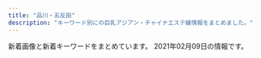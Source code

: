 ```yaml
---
title: "品川・五反田"
description: "キーワード別にの巨乳アジアン・チャイナエステ嬢情報をまとめました。"
---
```


新着画像と新着キーワードをまとめています。
2021年02月09日の情報です。

<DmmAffiliateIns />
<KeywordTable
  shops={
    [
    {
        "img_links": [
            "http://lacure.link/images/g1.jpg",
            "http://lacure.link/images/asali.jpg",
            "http://lacure.link/images/r1.jpg",
            "http://lacure.link/images/g5.jpg",
            "http://lacure.link/images/g0.jpg",
            "http://lacure.link/images/left3.png",
            "http://lacure.link/images/gb01.png",
            "http://lacure.link/images/g2.jpg",
            "http://lacure.link/images/news.png",
            "http://lacure.link/images/g3.jpg",
            "http://lacure.link/images/r2.jpg",
            "http://lacure.link/images/g6.jpg",
            "http://lacure.link/images/kol.jpg",
            "http://lacure.link/images/sayuri.jpg",
            "http://lacure.link/images/top2.jpg",
            "http://lacure.link/images/kiki.jpg",
            "http://lacure.link/images/zi.png",
            "http://lacure.link/images/r6.jpg",
            "http://lacure.link/images/r3.jpg",
            "http://lacure.link/images/s1.jpg",
            "http://lacure.link/images/yuki.jpg",
            "http://lacure.link/images/s_staff.png",
            "http://lacure.link/images/face.png",
            "http://lacure.link/images/r4.jpg",
            "http://lacure.link/images/r5.jpg"
        ],
        "name": "\u30e9\u30ad\u30e5\u30a2",
        "keywords": {},
        "url": "http://lacure.link/",
        "station": "\u6238\u8d8a\u9280\u5ea7\u99c5"
    },
    {
        "station": "JR\u4e94\u53cd\u7530\u99c5\u6771\u53e3",
        "img_links": [
            "http://www.relax-fuyou.info/img/sta8.jpg",
            "http://www.relax-fuyou.info/img/st5.jpg",
            "http://www.relax-fuyou.info/img/st42.jpg",
            "http://www.relax-fuyou.info/img/sta16.jpg",
            "http://www.relax-fuyou.info/img/st17.jpg",
            "http://www.relax-fuyou.info/img/st7.jpg",
            "http://www.relax-fuyou.info/img/r9.jpg",
            "http://www.relax-fuyou.info/img/st191.jpg",
            "http://www.relax-fuyou.info/img/sta19.jpg",
            "http://www.relax-fuyou.info/img/st171.jpg",
            "http://www.relax-fuyou.info/img/st140.jpg",
            "http://www.relax-fuyou.info/img/st201.jpg",
            "http://www.relax-fuyou.info/img/sta17.jpg",
            "http://www.relax-fuyou.info/img/top.jpg",
            "http://www.relax-fuyou.info/img/sta20.jpg",
            "http://www.relax-fuyou.info/img/st110.jpg",
            "http://www.relax-fuyou.info/img/st11.jpg",
            "http://www.relax-fuyou.info/img/sta18.jpg",
            "http://www.relax-fuyou.info/img/st150.jpg",
            "http://www.relax-fuyou.info/img/st71.jpg",
            "http://www.relax-fuyou.info/img/st161.jpg",
            "http://www.relax-fuyou.info/img/sta15.jpg",
            "http://www.relax-fuyou.info/img/st72.jpg",
            "http://www.relax-fuyou.info/img/st10.jpg",
            "http://www.relax-fuyou.info/img/st41.jpg",
            "http://www.relax-fuyou.info/img/st8.jpg",
            "http://www.relax-fuyou.info/img/sta5.jpg",
            "http://www.relax-fuyou.info/img/st1.jpg",
            "http://www.relax-fuyou.info/img/st181.jpg",
            "http://www.relax-fuyou.info/img/sta1.jpg",
            "http://www.relax-fuyou.info/img/st160.jpg",
            "http://www.relax-fuyou.info/img/st141.jpg"
        ],
        "name": "\u8299\u84c9\uff5e\u30d5\u30e8\u30a6\uff5e",
        "url": "http://www.relax-fuyou.info/",
        "keywords": {
            "88": 3,
            "84": 5,
            "C": 3,
            "D": 5,
            "G": 1,
            "90": 2,
            "E": 5,
            "87": 2,
            "86": 2
        }
    },
    {
        "url": "http://www.es-yuduki.com/",
        "name": "\u30de\u30c3\u30b5\u30fc\u30b8\u306e\u5915\u6708",
        "img_links": [
            "http://www.es-yuduki.com/css/staff00.jpg",
            "http://www.es-yuduki.com/css/nav/change-001.jpg",
            "http://www.es-yuduki.com/css/progress01.jpg",
            "http://www.es-yuduki.com/css/nav/change-004.jpg",
            "http://www.es-yuduki.com/css/head.jpg",
            "http://www.es-yuduki.com/css/nav/nav-006.jpg",
            "http://www.es-yuduki.com/css/nav/nav-005.jpg",
            "http://www.es-yuduki.com/css/progress08.jpg",
            "http://www.es-yuduki.com/css/progress02.jpg",
            "http://www.es-yuduki.com/css/progress04.jpg",
            "http://www.es-yuduki.com/css/coupon003.jpg",
            "http://www.es-yuduki.com/css/staff02.jpg",
            "http://www.es-yuduki.com/css/nav/nav-007.jpg",
            "http://www.es-yuduki.com/css/nav/change-0003.jpg",
            "http://www.es-yuduki.com/css/nav/nav-001.jpg",
            "http://www.es-yuduki.com/css/nav/nav-002.jpg",
            "http://www.es-yuduki.com/css/progress05.jpg",
            "http://www.es-yuduki.com/css/nav/change-005.jpg",
            "http://www.es-yuduki.com/css/progress03.jpg",
            "http://www.es-yuduki.com/css/nav/nav-0003.jpg",
            "http://www.es-yuduki.com/css/progress07.jpg",
            "http://www.es-yuduki.com/css/nav/change-007.jpg",
            "http://www.es-yuduki.com/css/staff03.jpg",
            "http://www.es-yuduki.com/css/staff01-b.jpg",
            "http://www.es-yuduki.com/css/main-top05.png",
            "http://www.es-yuduki.com/css/staff03-b.jpg",
            "http://www.es-yuduki.com/css/staff01.jpg",
            "http://www.es-yuduki.com/css/nav/change-006.jpg",
            "http://www.es-yuduki.com/css/staff02-b.jpg",
            "http://www.es-yuduki.com/css/nav/change-002.jpg",
            "http://www.es-yuduki.com/css/kanban.jpg",
            "http://www.es-yuduki.com/css/progress06.jpg",
            "http://www.es-yuduki.com/css/nav/nav-004.jpg"
        ],
        "keywords": {
            "C": 13
        },
        "station": "JR\u4e94\u53cd\u7530\u99c5\u897f\u53e3"
    },
    {
        "url": "http://hanagoromo.work/",
        "name": "\u82b1\u8863",
        "station": "JR\u4e94\u53cd\u7530\u99c5",
        "keywords": {},
        "img_links": [
            "http://hanagoromo.work/hitomi.jpg",
            "http://hanagoromo.work/miyuki1.jpg",
            "http://hanagoromo.work/112.jpg",
            "http://hanagoromo.work/4.jpg",
            "http://hanagoromo.work/tina2.jpg",
            "http://hanagoromo.work/yuyu.jpg",
            "http://hanagoromo.work/hitomi2.jpg",
            "http://hanagoromo.work/ta.png",
            "http://hanagoromo.work/sayaka.jpg",
            "http://hanagoromo.work/int2.jpg",
            "http://hanagoromo.work/rina2.jpeg",
            "http://hanagoromo.work/6.jpg",
            "http://hanagoromo.work/s1.png",
            "http://hanagoromo.work/head.jpg",
            "http://hanagoromo.work/nana.jpg",
            "http://hanagoromo.work/nana1.jpg",
            "http://hanagoromo.work/staff_t.jpg",
            "http://hanagoromo.work/ai2.jpg",
            "http://hanagoromo.work/2.jpg",
            "http://hanagoromo.work/3.jpg",
            "http://hanagoromo.work/mio1.jpg",
            "http://hanagoromo.work/b3.jpg",
            "http://hanagoromo.work/sys.jpg",
            "http://hanagoromo.work/ai3.jpg",
            "http://hanagoromo.work/main_top.jpg",
            "http://hanagoromo.work/yumi.jpg",
            "http://hanagoromo.work/miyuki.jpg",
            "http://hanagoromo.work/yuna1.jpg",
            "http://hanagoromo.work/nana2.jpg",
            "http://hanagoromo.work/1.jpg",
            "http://hanagoromo.work/rina1.jpeg",
            "http://hanagoromo.work/yumi1.jpg",
            "http://hanagoromo.work/yuna2.jpg",
            "http://hanagoromo.work/tina.jpg",
            "http://hanagoromo.work/interior1.jpg",
            "http://hanagoromo.work/mio2.jpg",
            "http://hanagoromo.work/mio.jpg",
            "http://hanagoromo.work/b1.jpg",
            "http://hanagoromo.work/mens-esthe1.png",
            "http://hanagoromo.work/rie1.jpg",
            "http://hanagoromo.work/b2.jpg",
            "http://hanagoromo.work/interior_t.jpg",
            "http://hanagoromo.work/hitomi1.jpg"
        ]
    },
    {
        "url": "http://www.kenkou-house.info/",
        "img_links": [
            "http://www.kenkou-house.info/img/s17.jpg",
            "http://www.kenkou-house.info/img/m7.png",
            "http://www.kenkou-house.info/img/s16.jpg",
            "http://www.kenkou-house.info/img/s4.jpg",
            "http://www.kenkou-house.info/img/Himawari_160_45.png",
            "http://www.kenkou-house.info/img/s22.jpg",
            "http://www.kenkou-house.info/img/Himawari_200_40.png",
            "http://www.kenkou-house.info/img/bottmo-left.png",
            "http://www.kenkou-house.info/img/body-.png",
            "http://www.kenkou-house.info/img/s1.jpg",
            "http://www.kenkou-house.info/img/s12.jpg",
            "http://www.kenkou-house.info/img/s20.jpg",
            "http://www.kenkou-house.info/img/play.png",
            "http://www.kenkou-house.info/img/s21.jpg",
            "http://www.kenkou-house.info/img/s11.jpg",
            "http://www.kenkou-house.info/img/s7.jpg",
            "http://www.kenkou-house.info/img/s61.jpg",
            "http://www.kenkou-house.info/img/s15.jpg",
            "http://www.kenkou-house.info/img/m5.png",
            "http://www.kenkou-house.info/img/s14.jpg",
            "http://www.kenkou-house.info/img/Himawari_88_31.png",
            "http://www.kenkou-house.info/img/m4.png",
            "http://www.kenkou-house.info/img/m1.png",
            "http://www.kenkou-house.info/img/m8.png",
            "http://www.kenkou-house.info/img/m2.png",
            "http://www.kenkou-house.info/img/s91.jpg",
            "http://www.kenkou-house.info/img/m3.png",
            "http://www.kenkou-house.info/img/s.png",
            "http://www.kenkou-house.info/img/s13.jpg",
            "http://www.kenkou-house.info/img/door.png",
            "http://www.kenkou-house.info/img/s33.jpg",
            "http://www.kenkou-house.info/img/Himawari_468_60.png",
            "http://www.kenkou-house.info/img/bottmo-ritght.png",
            "http://www.kenkou-house.info/img/m6.png",
            "http://www.kenkou-house.info/img/head.png"
        ],
        "keywords": {
            "C": 8
        },
        "station": "JR\u4e94\u53cd\u7530\u99c5\u6771\u53e3",
        "name": "\u3072\u307e\u308f\u308a"
    },
    {
        "img_links": [
            "http://gotanda.pepper.jp/m02272.jpg",
            "http://gotanda.pepper.jp/m173.jpg",
            "http://gotanda.pepper.jp/m048.png",
            "http://gotanda.pepper.jp/m049.png",
            "http://gotanda.pepper.jp/gotanda001.jpg",
            "http://gotanda.pepper.jp/1-01.png",
            "http://gotanda.pepper.jp/20151109231038834554.jpg"
        ],
        "station": "JR\u4e94\u53cd\u7530\u99c5\u897f\u53e3",
        "name": "\u4e94\u53cd\u7530\u30e1\u30c7\u30a3\u30ab\u30eb\u30a8\u30f3",
        "keywords": {},
        "url": "http://gotanda.pepper.jp/"
    },
    {
        "keywords": {},
        "url": "https://tsukiwa.info/",
        "name": "\u6708\u306e\u548c",
        "img_links": [
            "https://tsukiwa.info/img/staff/IMG_3569.jpg",
            "https://www.a-side.com/ad/koko/include/banner/koko_200x40.png",
            "https://tsukiwa.info/img/staff/g121.jpg",
            "https://tsukiwa.info/img/QRcode.png",
            "https://tsukiwa.info/img/news3.png",
            "https://tsukiwa.info/img/staff/no_image.jpg",
            "https://tsukiwa.info/img/staff/mimi20202.jpg",
            "https://tsukiwa.info/img/top_map.jpg",
            "https://tsukiwa.info/img/staff/koko3.jpg",
            "https://tsukiwa.info/img/event/camp03.jpg",
            "https://tsukiwa.info/img/staff/yuri001.jpg",
            "https://tsukiwa.info/img/staff/mimi202012.jpg",
            "https://tsukiwa.info/img/bar_staff.png",
            "https://tsukiwa.info/img/staff/aya2101.jpg",
            "https://tsukiwa.info/img/pickupGirl.png",
            "https://tsukiwa.info/img/staff/sara241.jpg",
            "https://tsukiwa.info/img/event/20210128.png",
            "https://tsukiwa.info/img/staff/rumi04.jpg",
            "https://tsukiwa.info/img/staff/sara244.jpg",
            "https://tsukiwa.info/img/staff/sara243.jpg",
            "https://tsukiwa.info/img/staff_top/20201219_2.jpg",
            "https://tsukiwa.info/img/news1.png",
            "https://tsukiwa.info/img/bar_gallery.png",
            "https://tsukiwa.info/img/staff/5AD524C3-384E-48C5-9527-57A24BF6D687.jpeg",
            "https://tsukiwa.info/img/staff/g12.jpg",
            "https://tsukiwa.info/img/staff/mimi01.jpg",
            "https://tsukiwa.info/img/bar_profile.png",
            "https://tsukiwa.info/img/akusesu-top0.jpg",
            "https://tsukiwa.info/img/staff_top/20201219_1.jpg",
            "https://tsukiwa.info/img/staff/sara242.jpg",
            "https://tsukiwa.info/img/staff/rumi02.jpg",
            "https://tsukiwa.info/img/staff/mika05.jpg"
        ],
        "station": "JR\u4e94\u53cd\u7530\u99c5\u897f\u53e3"
    },
    {
        "url": "http://p-fly.work/",
        "name": "\u7d2b\u306e\u8776",
        "keywords": {},
        "station": "JR\u4e94\u53cd\u7530\u99c5\u897f\u53e3",
        "img_links": [
            "http://p-fly.work/images/sys2.jpg",
            "http://p-fly.work/images/line.png",
            "http://p-fly.work/images/news.jpg",
            "http://p-fly.work/images/ac1.jpg",
            "http://p-fly.work/images/9.jpg",
            "http://p-fly.work/images/1.jpg",
            "http://p-fly.work/img/yuyu1.jpg",
            "http://p-fly.work/images/mobile.jpg",
            "http://p-fly.work/images/7.jpg",
            "http://p-fly.work/staff/yuyu.jpg",
            "http://p-fly.work/images/sys1.jpg",
            "http://p-fly.work/images/tr.jpg",
            "http://p-fly.work/images/int1.jpg",
            "http://p-fly.work/img/kiki1.jpg",
            "http://p-fly.work/images/sys3.jpg",
            "http://p-fly.work/images/int2.png",
            "http://p-fly.work/images/b1.jpg",
            "http://p-fly.work/staff/kiki.jpg",
            "http://p-fly.work/images/staff_t.png",
            "http://p-fly.work/images/12.jpg",
            "http://p-fly.work/images/b3.jpg",
            "http://p-fly.work/images/head.png",
            "http://p-fly.work/img/mai1.jpg",
            "http://p-fly.work/images/sys4.png",
            "http://p-fly.work/images/interior_t.png",
            "http://p-fly.work/staff/mai.jpg",
            "http://p-fly.work/img/sara1.jpg",
            "http://p-fly.work/images/b2.jpg",
            "http://p-fly.work/staff/sara.jpg"
        ]
    },
    {
        "keywords": {
            "C": 15
        },
        "name": "\u5eb7\u7984",
        "img_links": [
            "http://www.kouroku-este.com/img/staff/fff/s-fff1.jpg",
            "http://www.kouroku-este.com/img/menu/info_r.jpg",
            "http://www.kouroku-este.com/img/staff/ccc/ccc1.jpg",
            "http://www.kouroku-este.com/img/staff/bbb/bbb1.jpg",
            "http://www.kouroku-este.com/img/staff/aaa/aaa1.jpg",
            "http://www.kouroku-este.com/img/staff/aaa/aaa2.jpg",
            "http://www.kouroku-este.com/img/system/service02.jpg",
            "http://www.kouroku-este.com/img/staff/eee/s-eee1.jpg",
            "http://www.kouroku-este.com/img/staff/ccc/ccc2.jpg",
            "http://www.kouroku-este.com/img/staff/eee/s-eee2.jpg",
            "http://www.kouroku-este.com/img/system/service01.jpg",
            "http://www.kouroku-este.com/img/staff/ggg/ggg1.jpg",
            "http://www.kouroku-este.com/img/top/listmark1.png",
            "http://www.kouroku-este.com/img/staff/fff/s-fff2.jpg"
        ],
        "station": "JR\u54c1\u5ddd\u99c5\u9ad8\u8f2a\u53e3",
        "url": "http://www.kouroku-este.com/"
    },
    {
        "keywords": {
            "C": 1,
            "\u4e73": 2,
            "\u5de8\u4e73": 2
        },
        "name": "\u9577\u697d",
        "url": "https://www.a-side.com/chouraku/",
        "img_links": [
            "https://www.a-side.com/chouraku/staff/ai/index.jpg",
            "https://img.a-side.com/photo/koko/30430/thumb.jpg",
            "https://www.a-side.com/chouraku/staff/yuna/index.jpg",
            "https://img.a-side.com/photo/digicame/20210205/29625_01.jpg",
            "https://img.a-side.com/photo/weekly/20210205/top.jpg",
            "https://www.a-side.com/chouraku/images/info/photo03.jpg",
            "https://img.a-side.com/photo/digicame/20210202/31399_01.jpg",
            "https://static.a-side.com/photo/shop/34768/list.jpg",
            "https://static.a-side.com/photo/shop/35167/list.jpg",
            "https://www.a-side.com/chouraku/staff/coco/index.jpg",
            "https://img.a-side.com/photo/digicame/20210205/12823_02.jpg",
            "https://static.a-side.com/photo/shop/34961/list.jpg",
            "https://www.a-side.com/chouraku/staff/aya/index.jpg",
            "https://img.a-side.com/photo/digicame/20210203/20991_04.jpg",
            "https://www.a-side.com/chouraku/images/coupon/info.png",
            "https://img.a-side.com/photo/digicame/20210205/12823_01.jpg",
            "https://www.a-side.com/chouraku/images/line.jpg",
            "https://static.a-side.com/photo/shop/24050/list.jpg",
            "https://static.a-side.com/photo/shop/35215/list.jpg",
            "https://static.a-side.com/photo/shop/34907/list.jpg",
            "https://www.a-side.com/chouraku/images/coupon/presented.png",
            "https://static.a-side.com/photo/shop/34965/list.jpg",
            "https://img.a-side.com/photo/koko/33456/thumb.jpg",
            "https://img.a-side.com/photo/koko/24050/thumb.jpg",
            "https://www.a-side.com/chouraku/staff/mifi/index.jpg",
            "https://static.a-side.com/photo/shop/33915/list.jpg",
            "https://www.a-side.com/chouraku/staff/yuki/index.jpg",
            "https://www.a-side.com/chouraku/images/moved.jpg",
            "https://img.a-side.com/photo/premium/20210125/34965_01_top2.jpg",
            "https://www.a-side.com/chouraku/staff/yui2/index.jpg",
            "https://img.a-side.com/photo/digicame/20210202/25065_02.jpg",
            "https://www.a-side.com/chouraku/staff/mayumi/index.jpg",
            "https://static.a-side.com/photo/shop/35132/list.jpg",
            "https://img.a-side.com/photo/premium/20210125/34965_01_top1.jpg",
            "https://www.a-side.com/chouraku/staff/yui/index.jpg",
            "https://www.a-side.com/chouraku/staff/ayaka/index.jpg",
            "https://img.a-side.com/photo/digicame/20210205/29625_04.jpg",
            "https://www.a-side.com/chouraku/images/top-info201812.jpg",
            "https://img.a-side.com/photo/premium/20210201/35215_01_sp.jpg",
            "https://www.a-side.com/chouraku/staff/ami/index.jpg",
            "https://www.a-side.com/chouraku/staff/miki/index.jpg",
            "https://img.a-side.com/photo/index/20201201/34140.jpg",
            "https://static.a-side.com/photo/shop/33796/list.jpg",
            "https://www.a-side.com/chouraku/staff/mika/index.jpg",
            "https://img.a-side.com/photo/premium/20210208/29625_01_top1.jpg",
            "https://www.a-side.com/chouraku/staff/yuri/index.jpg",
            "https://static.a-side.com/photo/shop/34669/list.jpg",
            "https://www.a-side.com/chouraku/staff/miho/index.jpg",
            "https://img.a-side.com/photo/digicame/20210204/28058_02.jpg",
            "https://www.a-side.com/chouraku/staff/moe/index.jpg",
            "https://www.a-side.com/chouraku/staff/mimi/index.jpg",
            "https://www.a-side.com/chouraku/images/info/photo04.jpg",
            "https://www.a-side.com/chouraku/staff/aiko/index.jpg",
            "https://www.a-side.com/chouraku/staff/mina/index.jpg",
            "https://static.a-side.com/photo/shop/34847/list.jpg",
            "https://img.a-side.com/photo/premium/20210209/35215_01_top2.jpg",
            "https://static.a-side.com/photo/shop/34272/list.jpg",
            "https://static.a-side.com/photo/shop/34660/list.jpg",
            "https://www.a-side.com/chouraku/staff/emi/index.jpg",
            "https://img.a-side.com/photo/digicame/20210202/31399_02.jpg",
            "https://img.a-side.com/photo/premium/20210208/29625_01_top2.jpg",
            "https://static.a-side.com/photo/shop/35086/list.jpg",
            "https://img.a-side.com/photo/premium/20210202/34965_01_sp.jpg",
            "https://www.a-side.com/chouraku/staff/sayuri/index.jpg",
            "https://img.a-side.com/photo/digicame/20210205/29625_02.jpg",
            "https://www.a-side.com/chouraku/staff/ayumi/index.jpg",
            "https://www.a-side.com/chouraku/images/ticket.jpg",
            "https://img.a-side.com/photo/index/20210128/25236.jpg",
            "https://www.a-side.com/chouraku/staff/yuyu/index.jpg",
            "https://www.a-side.com/chouraku/images/covergirl.jpg",
            "https://www.a-side.com/chouraku/staff/yuu/index.jpg",
            "https://static.a-side.com/photo/shop/33596/list.jpg",
            "https://img.a-side.com/photo/premium/20210209/35215_01_top1.jpg",
            "https://static.a-side.com/photo/shop/31695/list.jpg",
            "https://static.a-side.com/photo/shop/33708/list.jpg",
            "https://img.a-side.com/photo/premium/20210204/34449_01_sp.jpg",
            "https://static.a-side.com/photo/shop/34987/list.jpg",
            "https://img.a-side.com/photo/digicame/20210205/34987_03.jpg",
            "https://static.a-side.com/photo/shop/35298/list.jpg",
            "https://img.a-side.com/photo/koko/31363/thumb.jpg",
            "https://static.a-side.com/photo/shop/16032/list.jpg",
            "https://www.a-side.com/include/img/top/button_twitter.png",
            "https://www.a-side.com/chouraku/images/info/photo02.jpg",
            "https://static.a-side.com/photo/shop/35000/list.jpg",
            "https://static.a-side.com/photo/shop/35020/list.jpg",
            "https://img.a-side.com/photo/digicame/20210201/32458_04.jpg",
            "https://www.a-side.com/chouraku/staff/yumi/index.jpg",
            "https://static.a-side.com/photo/shop/35018/list.jpg",
            "https://www.a-side.com/chouraku/staff/rika/index.jpg",
            "https://img.a-side.com/photo/digicame/20210205/29625_03.jpg",
            "https://www.a-side.com/chouraku/images/info/photo01.jpg"
        ],
        "station": "JR\u4e94\u53cd\u7530\u99c5\u897f\u53e3"
    },
    {
        "station": "JR\u4e94\u53cd\u7530\u99c5\u897f\u53e3",
        "url": "http://es-mirei.com/",
        "name": "\u7f8e\u4f36",
        "keywords": {
            "87": 4,
            "85": 2,
            "E": 8,
            "88": 2,
            "86": 2
        },
        "img_links": [
            "http://es-mirei.com/images/store/02.jpg",
            "http://es-mirei.com/images/noImg.jpg",
            "http://es-mirei.com/staffPhoto/b20170728165536.jpg",
            "http://es-mirei.com/images/store/06.jpg",
            "http://es-mirei.com/staffPhoto/b20170908125528.jpg",
            "http://es-mirei.com/staffPhoto/s20170728165256.jpg",
            "http://es-mirei.com/staffPhoto/b20170728165302.jpg",
            "http://es-mirei.com/images/store/05.jpg",
            "http://es-mirei.com/images/s3Slider1Images/01.jpg",
            "http://es-mirei.com/staffPhoto/s20170728165302.jpg",
            "http://es-mirei.com/staffPhoto/s20170908125528.jpg",
            "http://es-mirei.com/staffPhoto/b20170911152129.jpg",
            "http://es-mirei.com/staffPhoto/b20170728165256.jpg",
            "http://es-mirei.com/staffPhoto/s20170728165536.jpg",
            "http://es-mirei.com/staffPhoto/s20180613122502.jpg",
            "http://es-mirei.com/staffPhoto/s20180209180323.jpg",
            "http://es-mirei.com/images/s3Slider1Images/02.jpg",
            "http://es-mirei.com/staffPhoto/s20170911152114.jpg",
            "http://es-mirei.com/staffPhoto/b20170911152114.jpg",
            "http://es-mirei.com/staffPhoto/s20170911152129.jpg",
            "http://es-mirei.com/images/store/04.jpg",
            "http://es-mirei.com/images/store/03.jpg",
            "http://es-mirei.com/images/s3Slider1Images/03.jpg",
            "http://es-mirei.com/staffPhoto/b20180613122502.jpg",
            "http://es-mirei.com/images/store/01.jpg",
            "http://es-mirei.com/staffPhoto/b20180209180323.jpg",
            "http://es-mirei.com/images/returnStaffBtn.png"
        ]
    },
    {
        "station": "JR\u54c1\u5ddd\u99c5\u9ad8\u8f2a\u53e3",
        "name": "\u30d5\u30ed\u30fc\u30e9",
        "keywords": {},
        "img_links": [],
        "url": "http://f-aroma.info/"
    },
    {
        "url": "http://hi-msg.com/tonpoh/",
        "station": "JR\u4e94\u53cd\u7530\u99c5\u897f\u53e3",
        "img_links": [
            "http://hi-msg.com/tonpoh/images/s9.png",
            "http://hi-msg.com/tonpoh/images/p-12-1.jpg",
            "http://hi-msg.com/tonpoh/images/p-8.jpg",
            "http://hi-msg.com/tonpoh/images/s8.png",
            "http://hi-msg.com/tonpoh/images/l.png",
            "http://hi-msg.com/tonpoh/images/fla.png",
            "http://hi-msg.com/tonpoh/images/s6.png",
            "http://hi-msg.com/tonpoh/images/p-6.jpg",
            "http://hi-msg.com/tonpoh/images/fla-1.png",
            "http://hi-msg.com/tonpoh/images/tit-sys.png",
            "http://hi-msg.com/tonpoh/images/fla-3.png",
            "http://hi-msg.com/tonpoh/images/s1.png",
            "http://hi-msg.com/tonpoh/images/p-7.jpg",
            "http://hi-msg.com/tonpoh/images/line.png",
            "http://hi-msg.com/tonpoh/images/ll.png",
            "http://hi-msg.com/tonpoh/images/p-8-1.jpg",
            "http://hi-msg.com/tonpoh/images/p-2.jpg",
            "http://hi-msg.com/tonpoh/images/p-7-1.jpg",
            "http://hi-msg.com/tonpoh/images/p-10-1.jpg",
            "http://hi-msg.com/tonpoh/images/p-0.jpg",
            "http://hi-msg.com/tonpoh/images/tit-staff.png",
            "http://hi-msg.com/tonpoh/images/p-14-1.jpg",
            "http://hi-msg.com/tonpoh/images/p-6-1.jpg",
            "http://hi-msg.com/tonpoh/images/p-1.jpg",
            "http://hi-msg.com/tonpoh/images/p-14.jpg",
            "http://hi-msg.com/tonpoh/images/p-13-1.jpg",
            "http://hi-msg.com/tonpoh/images/no.png",
            "http://hi-msg.com/tonpoh/images/p-10.jpg",
            "http://hi-msg.com/tonpoh/images/p-9.jpg",
            "http://hi-msg.com/tonpoh/images/p-5.jpg",
            "http://hi-msg.com/tonpoh/images/s5.png",
            "http://hi-msg.com/tonpoh/images/botton.png",
            "http://hi-msg.com/tonpoh/images/p-13.jpg",
            "http://hi-msg.com/tonpoh/images/p-11.jpg",
            "http://hi-msg.com/tonpoh/images/p-9-1.jpg",
            "http://hi-msg.com/tonpoh/images/s4.jpg",
            "http://hi-msg.com/tonpoh/images/p-11-1.jpg",
            "http://hi-msg.com/tonpoh/images/p-12.jpg",
            "http://hi-msg.com/tonpoh/images/p-4.jpg"
        ],
        "name": "\u30c8\u30f3\u30dd\u30fc",
        "keywords": {}
    }
]
}
/>
<DmmAffiliateScript />
